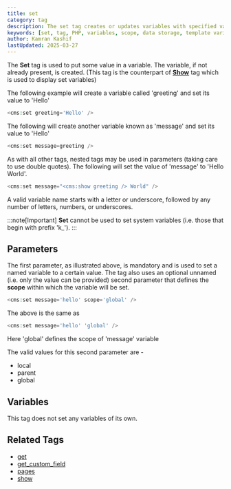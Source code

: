 ```yaml
---
title: set
category: tag
description: The set tag creates or updates variables with specified values, supporting different scopes and nested tag usage.
keywords: [set, tag, PHP, variables, scope, data storage, template variables]
author: Kamran Kashif
lastUpdated: 2025-03-27
---
```


The **Set** tag is used to put some value in a variable. The variable, if not already present, is created.
(This tag is the counterpart of [**Show**](../show.html) tag which is used to display set variables)

The following example will create a variable called 'greeting' and set its value to 'Hello'

```php
<cms:set greeting='Hello' />
```

The following will create another variable known as 'message' and set its value to 'Hello'

```php
<cms:set message=greeting />
```

As with all other tags, nested tags may be used in parameters (taking care to use double quotes).
The following will set the value of 'message' to 'Hello World'.

```php
<cms:set message="<cms:show greeting /> World" />
```

A valid variable name starts with a letter or underscore, followed by any number of letters, numbers, or underscores.

:::note[Important]
**Set** cannot be used to set system variables (i.e. those that begin with prefix 'k\_').
:::

## Parameters

The first parameter, as illustrated above, is mandatory and is used to set a named variable to a certain value.
The tag also uses an optional unnamed (i.e. only the value can be provided) second parameter that defines the **scope** within which the variable will be set.

```php
<cms:set message='hello' scope='global' />
```

The above is the same as

```php
<cms:set message='hello' 'global' />
```

Here 'global' defines the scope of 'message' variable

The valid values for this second parameter are -

- local
- parent
- global

## Variables

This tag does not set any variables of its own.

## Related Tags

- [get](../get.html)
- [get_custom_field](../get_custom_field.html)
- [pages](../pages.html)
- [show](../show.html)
